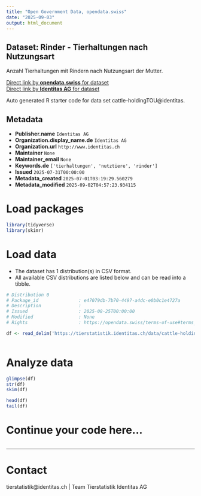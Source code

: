 ```yaml
---
title: "Open Government Data, opendata.swiss"
date: "2025-09-03"
output: html_document
---
```


## Dataset: Rinder - Tierhaltungen nach Nutzungsart

Anzahl Tierhaltungen mit Rindern nach Nutzungsart der Mutter.

[Direct link by **opendata.swiss** for dataset](https://opendata.swiss/de/dataset/rinder-tierhaltungen-nach-nutzungsart)<br>
[Direct link by **Identitas AG** for dataset](https://tierstatistik.identitas.ch/)

Auto generated R starter code for data set cattle-holdingTOU@identitas.

## Metadata

- **Publisher.name** `Identitas AG`
- **Organization.display_name.de** `Identitas AG`
- **Organization.url** `http://www.identitas.ch`
- **Maintainer** `None`
- **Maintainer_email** `None`
- **Keywords.de** `['tierhaltungen', 'nutztiere', 'rinder']`
- **Issued** `2025-07-31T00:00:00`
- **Metadata_created** `2025-07-01T03:19:29.560279`
- **Metadata_modified** `2025-09-02T04:57:23.934115`


# Load packages

```r

library(tidyverse)
library(skimr)

```

# Load data

-   The dataset has 1 distribution(s) in CSV format.
-   All available CSV distributions are listed below and can be read into a tibble.

```r

# Distribution 0
# Package_id               : e47079db-7b70-4497-a4dc-e0b0c1e4727a
# Description              : 
# Issued                   : 2025-08-25T00:00:00
# Modified                 : None
# Rights                   : https://opendata.swiss/terms-of-use#terms_by

df <- read_delim('https://tierstatistik.identitas.ch/data/cattle-holdingTOU.csv')



```

# Analyze data

```r

glimpse(df)
str(df)
skim(df)

head(df)
tail(df)

```

# Continue your code here...

```r

```

------------------------------------------------------------------------

# Contact

tierstatistik@identitas.ch | Team Tierstatistik Identitas AG
